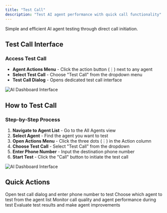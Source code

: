 ```yaml
---
title: "Test Call"
description: "Test AI agent performance with quick call functionality"
---
```


Simple and efficient AI agent testing through direct call initiation.

## Test Call Interface

### Access Test Call
- **Agent Actions Menu** - Click the action button (⋮) next to any agent
- **Select Test Call** - Choose "Test Call" from the dropdown menu
- **Test Call Dialog** - Opens dedicated test call interface

![AI Dashboard Interface](/images/ai/dashbaord-test-call.png)

## How to Test Call

### Step-by-Step Process
1. **Navigate to Agent List** - Go to the All Agents view
2. **Select Agent** - Find the agent you want to test
3. **Open Actions Menu** - Click the three dots (⋮) in the Action column
4. **Choose Test Call** - Select "Test Call" from the dropdown
5. **Enter Phone Number** - Input the destination phone number
6. **Start Test** - Click the "Call" button to initiate the test call

![AI Dashboard Interface](/images/ai/dashbaord-test-call1.png)

## Quick Actions

<CardGroup cols={2}>
  <Card title="Start Test Call" icon="phone">
    Open test call dialog and enter phone number to test
  </Card>
  <Card title="Agent Selection" icon="robot">
    Choose which agent to test from the agent list
  </Card>
  <Card title="Call Monitoring" icon="eye">
    Monitor call quality and agent performance during test
  </Card>
  <Card title="Performance Review" icon="chart-line">
    Evaluate test results and make agent improvements
  </Card>
</CardGroup> 